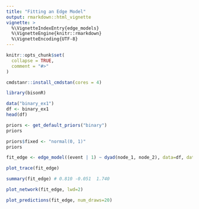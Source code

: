 ```yaml
---
title: "Fitting an Edge Model"
output: rmarkdown::html_vignette
vignette: >
  %\VignetteIndexEntry{edge_models}
  %\VignetteEngine{knitr::rmarkdown}
  %\VignetteEncoding{UTF-8}
---
```


```r
knitr::opts_chunk$set(
  collapse = TRUE,
  comment = "#>"
)
```

```r
cmdstanr::install_cmdstan(cores = 4)
```

```r
library(bisonR)
```

```r
data("binary_ex1")
df <- binary_ex1
head(df)
```

```r
priors <- get_default_priors("binary")
priors
```

```r
priors$fixed <- "normal(0, 1)"
priors
```

```r
fit_edge <- edge_model((event | 1) ~ dyad(node_1, node_2), data=df, data_type="binary", priors=priors)
```

```r
plot_trace(fit_edge)
```

```r
summary(fit_edge) # 0.810 -0.051  1.740 
```

```r
plot_network(fit_edge, lwd=2)
```

```r
plot_predictions(fit_edge, num_draws=20)
```
